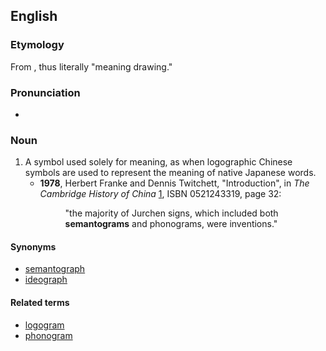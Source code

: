 ==English==

===Etymology===

From {{confix|semanto|gram}}, thus literally "meaning drawing."

===Pronunciation===

* {{IPA|sɪˈmæntəgræm}}

===Noun===
{{en-noun}}

# A symbol used solely for meaning, as when logographic Chinese symbols are used to represent the meaning of native Japanese words.
#* '''1978''', Herbert Franke and Dennis Twitchett, "Introduction", in ''The Cambridge History of China'' [http://books.google.com/books?id=iN9Tdfdap5MC], ISBN 0521243319, page 32:
#*: "the majority of Jurchen signs, which included both '''semantograms''' and phonograms, were inventions."

====Synonyms====
* [[semantograph]]
* [[ideograph]]

====Related terms====
* [[logogram]]
* [[phonogram]]